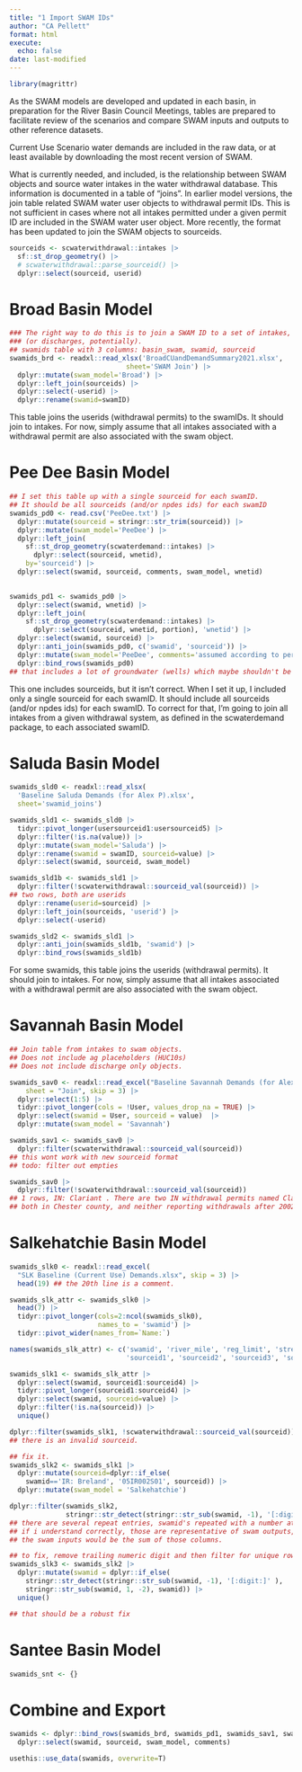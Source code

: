 ```yaml
---
title: "1 Import SWAM IDs"
author: "CA Pellett"
format: html
execute: 
  echo: false
date: last-modified
---
```


```r
library(magrittr)

```
As the SWAM models are developed and updated in each basin, in preparation for the River Basin Council Meetings, tables are prepared to facilitate review of the scenarios and compare SWAM inputs and outputs to other reference datasets.

Current Use Scenario water demands are included in the raw data, or at least available by downloading the most recent version of SWAM. 

What is currently needed, and included, is the relationship between SWAM objects and source water intakes in the water withdrawal database. This information is documented in a table of "joins". In earlier model versions, the join table related SWAM water user objects to withdrawal permit IDs. This is not sufficient in cases where not all intakes permitted under a given permit ID are included in the SWAM water user object. More recently, the format has been updated to join the SWAM objects to sourceids. 


```r
sourceids <- scwaterwithdrawal::intakes |>
  sf::st_drop_geometry() |>
  # scwaterwithdrawal::parse_sourceid() |>
  dplyr::select(sourceid, userid)
```

# Broad Basin Model
```r
### The right way to do this is to join a SWAM ID to a set of intakes,
### (or discharges, potentially). 
## swamids table with 3 columns: basin_swam, swamid, sourceid
swamids_brd <- readxl::read_xlsx('BroadCUandDemandSummary2021.xlsx',
                             sheet='SWAM Join') |>
  dplyr::mutate(swam_model='Broad') |>
  dplyr::left_join(sourceids) |>
  dplyr::select(-userid) |>
  dplyr::rename(swamid=swamID)
```
This table joins the userids (withdrawal permits) to the swamIDs. It should join to intakes. For now, simply assume that all intakes associated with a withdrawal permit are also associated with the swam object.

# Pee Dee Basin Model
```r
## I set this table up with a single sourceid for each swamID.
## It should be all sourceids (and/or npdes ids) for each swamID
swamids_pd0 <- read.csv('PeeDee.txt') |>
  dplyr::mutate(sourceid = stringr::str_trim(sourceid)) |>
  dplyr::mutate(swam_model='PeeDee') |>
  dplyr::left_join(
    sf::st_drop_geometry(scwaterdemand::intakes) |>
      dplyr::select(sourceid, wnetid),
    by='sourceid') |>
  dplyr::select(swamid, sourceid, comments, swam_model, wnetid)
  

swamids_pd1 <- swamids_pd0 |>
  dplyr::select(swamid, wnetid) |>
  dplyr::left_join(
    sf::st_drop_geometry(scwaterdemand::intakes) |>
      dplyr::select(sourceid, wnetid, portion), 'wnetid') |>
  dplyr::select(swamid, sourceid) |>
  dplyr::anti_join(swamids_pd0, c('swamid', 'sourceid')) |>
  dplyr::mutate(swam_model='PeeDee', comments='assumed according to permit joins') |>
  dplyr::bind_rows(swamids_pd0)
## that includes a lot of groundwater (wells) which maybe shouldn't be included...

```
This one includes sourceids, but it isn't correct. When I set it up, I included only a single sourceid for each swamID. It should include all sourceids (and/or npdes ids) for each swamID. To correct for that, I'm going to join all intakes from a given withdrawal system, as defined in the scwaterdemand package, to each associated swamID. 


# Saluda Basin Model
```r
swamids_sld0 <- readxl::read_xlsx(
  'Baseline Saluda Demands (for Alex P).xlsx',
  sheet='swamid_joins')

swamids_sld1 <- swamids_sld0 |>
  tidyr::pivot_longer(usersourceid1:usersourceid5) |>
  dplyr::filter(!is.na(value)) |>
  dplyr::mutate(swam_model='Saluda') |>
  dplyr::rename(swamid = swamID, sourceid=value) |>
  dplyr::select(swamid, sourceid, swam_model)

swamids_sld1b <- swamids_sld1 |>
  dplyr::filter(!scwaterwithdrawal::sourceid_val(sourceid)) |>
## two rows, both are userids
  dplyr::rename(userid=sourceid) |>
  dplyr::left_join(sourceids, 'userid') |>
  dplyr::select(-userid)

swamids_sld2 <- swamids_sld1 |>
  dplyr::anti_join(swamids_sld1b, 'swamid') |>
  dplyr::bind_rows(swamids_sld1b)


```

For some swamids, this table joins the userids (withdrawal permits). It should join to intakes. For now, simply assume that all intakes associated with a withdrawal permit are also associated with the swam object.

# Savannah Basin Model
```r
## Join table from intakes to swam objects.
## Does not include ag placeholders (HUC10s)
## Does not include discharge only objects.

swamids_sav0 <- readxl::read_excel("Baseline Savannah Demands (for Alex).xlsx", 
    sheet = "Join", skip = 3) |>
  dplyr::select(1:5) |>
  tidyr::pivot_longer(cols = !User, values_drop_na = TRUE) |>
  dplyr::select(swamid = User, sourceid = value)  |>
  dplyr::mutate(swam_model = 'Savannah')

swamids_sav1 <- swamids_sav0 |>
  dplyr::filter(scwaterwithdrawal::sourceid_val(sourceid))
## this wont work with new sourceid format
## todo: filter out empties

swamids_sav0 |>
  dplyr::filter(!scwaterwithdrawal::sourceid_val(sourceid))
## 1 rows, IN: Clariant . There are two IN withdrawal permits named Clariant, 
## both in Chester county, and neither reporting withdrawals after 2002...

```

# Salkehatchie Basin Model
```r
swamids_slk0 <- readxl::read_excel(
  "SLK Baseline (Current Use) Demands.xlsx", skip = 3) |>
  head(19) ## the 20th line is a comment.

swamids_slk_attr <- swamids_slk0 |>
  head(7) |>
  tidyr::pivot_longer(cols=2:ncol(swamids_slk0),
                      names_to = 'swamid') |>
  tidyr::pivot_wider(names_from=`Name:`)

names(swamids_slk_attr) <- c('swamid', 'river_mile', 'reg_limit', 'stream', 
                             'sourceid1', 'sourceid2', 'sourceid3', 'sourceid4')

swamids_slk1 <- swamids_slk_attr |>
  dplyr::select(swamid, sourceid1:sourceid4) |>
  tidyr::pivot_longer(sourceid1:sourceid4) |>
  dplyr::select(swamid, sourceid=value) |>
  dplyr::filter(!is.na(sourceid)) |>
  unique()

dplyr::filter(swamids_slk1, !scwaterwithdrawal::sourceid_val(sourceid))
## there is an invalid sourceid.

## fix it.
swamids_slk2 <- swamids_slk1 |>
  dplyr::mutate(sourceid=dplyr::if_else(
    swamid=='IR: Breland', '05IR002S01', sourceid)) |>
  dplyr::mutate(swam_model = 'Salkehatchie')

```

```r
dplyr::filter(swamids_slk2,
              stringr::str_detect(stringr::str_sub(swamid, -1), '[:digit:]' ))
## there are several repeat entries, swamid's repeated with a number at the end.
## if i understand correctly, those are representative of swam outputs, where the demand would be divided.
## the swam inputs would be the sum of those columns.

## to fix, remove trailing numeric digit and then filter for unique rows.
swamids_slk3 <- swamids_slk2 |>
  dplyr::mutate(swamid = dplyr::if_else(
    stringr::str_detect(stringr::str_sub(swamid, -1), '[:digit:]' ),
    stringr::str_sub(swamid, 1, -2), swamid)) |>
  unique()

## that should be a robust fix 
```

# Santee Basin Model

```r
swamids_snt <- {}

```


# Combine and Export
```r
swamids <- dplyr::bind_rows(swamids_brd, swamids_pd1, swamids_sav1, swamids_sld2, swamids_slk3, swamids_snt) |>
  dplyr::select(swamid, sourceid, swam_model, comments)

```

```r
usethis::use_data(swamids, overwrite=T)

```